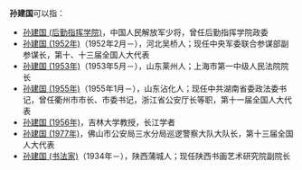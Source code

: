 '''孙建国'''可以指：
*[[孙建国_(后勤指挥学院)|孙建国 (后勤指挥学院)]]，中国人民解放军少将，曾任后勤指挥学院政委
*[[孙建国_(1952年)|孙建国 (1952年)]]（1952年2月－），河北吴桥人；现任中央军委联合参谋部副参谋长，第十、十三届全国人大代表
*[[孙建国_(1953年)|孙建国 (1953年)]]（1953年5月－），山东莱州人；上海市第一中级人民法院院长
*[[孙建国_(1955年)|孙建国 (1955年)]]（1955年1月－），山东沾化人；现任中共湖南省委政法委书记，曾任衢州市市长、市委书记，浙江省公安厅长等职，第十一届全国人大代表
*[[孙建国_(1956年)|孙建国 (1956年)]]，吉林大学教授，长江学者
*[[孙建国_(1977年)|孙建国 (1977年)]]，佛山市公安局三水分局巡逻警察大队大队长，第十三届全国人大代表
*[[孙建国_(书法家)|孙建国 (书法家)]]（1934年－），陕西蒲城人；现任陕西书画艺术研究院副院长
{{Disambig|J|Cat=三字孙姓人名消歧义}}